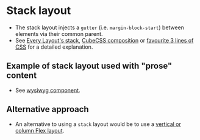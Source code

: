 
<Meta of={Stack} />

# Stack layout
- The stack layout injects a `gutter` (i.e. `margin-block-start`) between elements via their common parent.
- See [Every Layout's stack](https://every-layout.dev/layouts/stack/), [CubeCSS composition](https://cube.fyi/composition.html#examples) or [favourite 3 lines of CSS](https://andy-bell.co.uk/my-favourite-3-lines-of-css/) for a detailed explanation.

<Canvas of={Stack.Stack} />
<Controls of={Stack.Stack} />

## Example of stack layout used with "prose" content
- See [wysiwyg component](/story/components-wysiwyg--wysiwyg).

## Alternative approach
- An alternative to using a `stack` layout would be to use a [vertical or column Flex layout](/story/layout-flex--flex).
